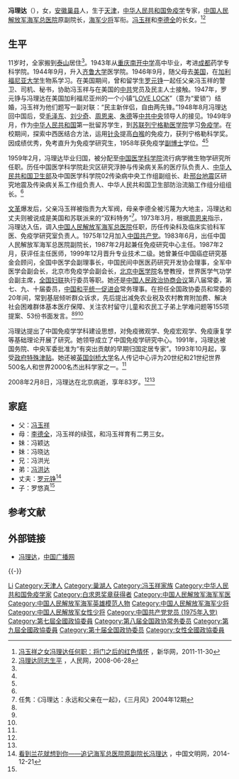 '''冯理达'''（{{bd|1925年|11月23日|2008年|2月8日}}），女，[[安徽|安徽]][[巢县|巢县]]人，生于[[天津|天津]]，[[中华人民共和国|中华人民共和国]][[免疫学|免疫学]]专家，[[中国人民解放军海军总医院|中国人民解放军海军总医院]]原副院长，[[中国人民解放军海军少将|海军少将]]军衔。[[冯玉祥|冯玉祥]]和[[李德全|李德全]]的长女。<ref name="xhw">[http://news.xinhuanet.com/politics/2011-11/30/c_122354624.htm 冯玉祥之女冯理达任何职：将门之后的红色情怀] {{Wayback|url=http://news.xinhuanet.com/politics/2011-11/30/c_122354624.htm |date=20161123133153 }}，新华网，2011-11-30</ref><ref name=rmw>[http://military.people.com.cn/GB/8221/71065/125635/7438923.html?from=814e.com 冯理达同志生平] {{Wayback|url=http://military.people.com.cn/GB/8221/71065/125635/7438923.html?from=814e.com |date=20161123201303 }}，人民网，2008-06-28</ref>

== 生平 ==
11岁时，全家搬到[[泰山|泰山]]居住<ref name=xhw/>。1943年从[[重庆|重庆]][[南开中学|南开中学]]高中毕业，考进[[成都|成都]]药学专科学院。1944年9月，升入[[齐鲁大学|齐鲁大学]]医学院。1946年9月，随父母去[[美国|美国]]，在[[加利福尼亚大学|加利福尼亚大学]]生物系学习。在美国期间，曾和留学生[[罗元铮|罗元铮]]一起任父亲冯玉祥的警卫、司机、秘书，协助冯玉祥与在美国的[[中共|中共]]党员及民主人士接触。1947年，罗元铮与冯理达在美国加利福尼亚州的一个小镇“[[洛夫洛克_(加利福尼亞州)|LOVE LOCK]]”（意为“爱锁”）结婚，冯玉祥为他们题写一副对联：“民主新伴侣，自由两先锋。”1948年8月冯理达回中国后，受[[毛泽东|毛泽东]]、[[刘少奇|刘少奇]]、[[周恩来|周恩来]]、[[朱德|朱德]]等[[中共中央|中共中央]]领导人的接见。1949年9月，作为[[中华人民共和国|中华人民共和国]]第一批留苏学生，到[[苏联|苏联]][[圣彼得堡国立巴甫洛夫医科大学|列宁格勒医学院]]学习[[免疫学|免疫学]]。在校期间，探索中西医结合方法，运用[[针灸|针灸]]提高[[白喉|白喉]]的免疫力，获列宁格勒科学奖。因成绩优秀，免考直升为免疫学研究生，1958年获免疫学[[副博士|副博士]]学位。<ref name=rmw/><ref name=xhw/>

1959年2月，冯理达毕业归国，被分配至[[中国医学科学院|中国医学科学院]]流行病学微生物学研究所任职。历任中国医学科学院赴灾区研究浮肿与传染病关系的医疗队负责人、[[中华人民共和国卫生部|中华人民共和国卫生部]]及中国医学科学院02传染病中央工作组副组长、赴[[邢台地震|邢台地震]]区研究地震及传染病关系工作组负责人、中华人民共和国卫生部防治流脑工作组分组组长。<ref name=rmw/>

[[文革|文革]]爆发后，父亲冯玉祥被指责为大军阀，母亲李德全被污蔑为大地主，冯理达和丈夫则被说成是美国和苏联派来的“双料特务”<ref>任隽：《冯理达：永远和父亲在一起》，《三月风》2004年12期</ref>。1973年3月，根据[[周恩来|周恩来]]指示，冯理达入伍，调入[[中国人民解放军海军总医院|中国人民解放军海军总医院]]任职，历任传染科及临床实验科军医、免疫学研究室负责人。1975年12月加入[[中国共产党|中国共产党]]。1983年6月，出任中国人民解放军海军总医院副院长，1987年2月起兼任免疫研究中心主任。1987年2月，获评任主任医师，1999年12月晋升专业技术二级。她曾兼任中国癌症研究基金会顾问，全国中医学会副理事长，中国民间中医医药研究开发协会理事，全军中医学会副会长，北京市免疫学会副会长，[[北京中医学院|北京中医学院]]名誉教授，世界医学气功学会副主席，[[全国妇联|全国妇联]]执行委员等职。她还是[[中国人民政治协商会议|中国人民政治协商会议]]第八届常委，第七、九、十届委员，[[中国和平统一促进会|中国和平统一促进会]]常务理事。在担任全国政协委员和常委的20年间，常到基层倾听群众诉求，先后提出减免农业税及农村教育附加费、解决社会困难群体基本医疗保障、关注农村留守儿童和农民工子弟上学难问题等155项提案、53份书面发言。<ref name=rmw/><ref name=zww/><ref name=xhw/>

冯理达提出了中国免疫学学科建设思想，对免疫微观学、免疫宏观学、免疫康复学等基础理论开展了研究。她领导成立了中国免疫学研究中心。1991年，冯理达被国务院、中央军委批准为“有突出贡献的早期归国定居专家”。1993年10月起，享受[[政府特殊津贴|政府特殊津贴]]。她还被[[英国|英国]][[剑桥大学|剑桥大学]]名人传记中心评为20世纪和21世纪世界500名人和世界2000名杰出科学家之一。<ref name=rmw/>

2008年2月8日，冯理达在北京病逝，享年83岁。<ref name=rmw/><ref name=xhw/>

== 家庭 ==
* 父：[[冯玉祥|冯玉祥]]
* 母：[[李德全|李德全]]，冯玉祥的续弦，和冯玉祥育有二男三女。
* 妹：冯颖达
* 妹：冯晓达
* 兄：冯洪光
* 弟：[[冯洪达|冯洪达]]
* 丈夫：[[罗元铮|罗元铮]]<ref name=zww>[http://www.wenming.cn/xj_pd/sdxf/2000nzj/201412/t20141221_2358177.shtml 看到兰花就想到你——追记海军总医院原副院长冯理达] {{Wayback|url=http://www.wenming.cn/xj_pd/sdxf/2000nzj/201412/t20141221_2358177.shtml |date=20161123143259 }}，中国文明网，2014-12-21</ref>
* 子：罗悠真<ref name=zww/>

== 参考文献 ==
{{Reflist|35em}}

== 外部链接 ==
* [http://www.cnr.cn/2008tf/fld/ 冯理达]{{Wayback|url=http://www.cnr.cn/2008tf/fld/ |date=20170106033934 }}，[[中国广播网|中国广播网]]

{{-}}
{{中国人民解放军海军}}
{{白求恩奖章获得者}}

{{Authority control}}
{{DEFAULTSORT:Feng冯}}
[[Category:冯姓|Li]]
[[Category:天津人|Category:天津人]]
[[Category:巢湖人|Category:巢湖人]]
[[Category:冯玉祥家族|Category:冯玉祥家族]]
[[Category:中华人民共和国免疫学家|Category:中华人民共和国免疫学家]]
[[Category:白求恩奖章获得者|Category:白求恩奖章获得者]]
[[Category:中国人民解放军海军军医|Category:中国人民解放军海军军医]]
[[Category:中国人民解放军海军英雄模范人物|Category:中国人民解放军海军英雄模范人物]]
[[Category:中国人民解放军海军少将|Category:中国人民解放军海军少将]]
[[Category:中国人民解放军女性少将|Category:中国人民解放军女性少将]]
[[Category:中国共产党党员_(1975年入党)|Category:中国共产党党员 (1975年入党)]]
[[Category:第七屆全國政協委員|Category:第七屆全國政協委員]]
[[Category:第八届全国政协常务委员|Category:第八届全国政协常务委员]]
[[Category:第九屆全國政協委員|Category:第九屆全國政協委員]]
[[Category:第十届全国政协委员|Category:第十届全国政协委员]]
[[Category:女性全國政協委員|Category:女性全國政協委員]]